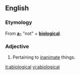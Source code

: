==English==

===Etymology===
From '''[[a-]]''' "not" + '''[[biological]]'''.

===Adjective===
{{en-adj|-}}

# Pertaining to [[inanimate]] things.

[[it:abiological]]
[[vi:abiological]]